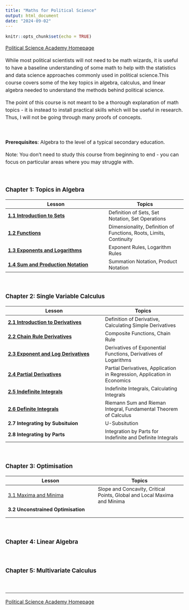 ```yaml
---
title: "Maths for Political Science"
output: html_document
date: "2024-09-02"
---
```


```{=html}
<style type="text/css">
  body{
  font-size: 12pt;
  line-height: 150%;
  }
  .main-container {
  max-width: 800px !important;
  margin: auto;
  }
</style>
```
```r
knitr::opts_chunk$set(echo = TRUE)
```

[Political Science Academy Homepage](https://politicalscience.github.io)

While most political scientists will not need to be math wizards, it is useful to have a baseline understanding of some math to help with the statistics and data science approaches commonly used in political science.This course covers some of the key topics in algebra, calculus, and linear algebra needed to understand the methods behind political science.

The point of this course is not meant to be a thorough explanation of math topics - it is instead to install practical skills which will be useful in research. Thus, I will not be going through many proofs of concepts.

<br />

**Prerequisites**: Algebra to the level of a typical secondary education.

Note: You don't need to study this course from beginning to end - you can focus on particular areas where you may struggle with.

<br />

### Chapter 1: Topics in Algebra

| Lesson                                                                                  | Topics                                                             |
|-----------------------------------------------------------------------------------------|--------------------------------------------------------------------|
| [**1.1 Introduction to Sets**](https://politicalscience.github.io/math/1-1.html)        | Definition of Sets, Set Notation, Set Operations                   |
| [**1.2 Functions**](https://politicalscience.github.io/math/1-2.html)                   | Dimensionality, Definition of Functions, Roots, Limits, Continuity |
| [**1.3 Exponents and Logarithms**](https://politicalscience.github.io/math/1-3.html)    | Exponent Rules, Logarithm Rules                                    |
| [**1.4 Sum and Production Notation**](https://politicalscience.github.io/math/1-4.html) | Summation Notation, Product Notation                               |

<br />

### Chapter 2: Single Variable Calculus

| Lesson                                                                                   | Topics                                                                   |
|------------------------------------------------------------------------------------------|--------------------------------------------------------------------------|
| [**2.1 Introduction to Derivatives**](https://politicalscience.github.io/math/2-1.html)  | Definition of Derivative, Calculating Simple Derivatives                 |
| [**2.2 Chain Rule Derivatives**](https://politicalscience.github.io/math/2-2.html)       | Composite Functions, Chain Rule                                          |
| [**2.3 Exponent and Log Derivatives**](https://politicalscience.github.io/math/2-3.html) | Derivatives of Exponential Functions, Derivatives of Logarithms          |
| [**2.4 Partial Derivatives**](https://politicalscience.github.io/math/2-4.html)          | Partial Derivatives, Application in Regression, Application in Economics |
| [**2.5 Indefinite Integrals**](https://politicalscience.github.io/math/2-5.html)         | Indefinite Integrals, Calculating Integrals                              |
| [**2.6 Definite Integrals**](https://politicalscience.github.io/math/2-6.html)           | Riemann Sum and Rieman Integral, Fundamental Theorem of Calculus         |
| **2.7 Integrating by Subsituion**                                                        | U-Subsitution                                                            |
| **2.8 Integrating by Parts**                                                             | Integration by Parts for Indefinite and Definite Integrals               |

<br />

### Chapter 3: Optimisation

| Lesson                                                                    | Topics                                                                   |
|---------------------------------------------------------------------------|--------------------------------------------------------------------------|
| [3.1 Maxima and Minima](https://politicalscience.github.io/math/3-1.html) | Slope and Concavity, Critical Points, Global and Local Maxima and Minima |
| **3.2 Unconstrained Optimisation**                                        |                                                                          |
|                                                                           |                                                                          |
|                                                                           |                                                                          |

<br />

### Chapter 4: Linear Algebra

<br />

### Chapter 5: Multivariate Calculus

<br />

------------------------------------------------------------------------

[Political Science Academy Homepage](https://politicalscience.github.io)
